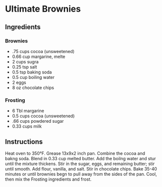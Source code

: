 # Ultimate Brownies

## Ingredients

### Brownies

* .75 cups cocoa (unsweetened)
* 0.66 cup margarine, melte
* 2 cups sugra 
* 0.25 tsp salt
* 0.5 tsp baking soda
* 0.5 cup boiling water
* 2 eggs
* 8 oz chocolate chips

### Frosting
 
* 6 Tbl margarine
* 0.5 cups cocoa (unsweetened)
* .66 cups powdered sugar
* 0.33 cups milk

## Instructions

Heat oven to 350&deg;F. Grease 13x9x2 inch pan. Combine the cocoa and bakng soda. Blend in 0.33 cup melted butter. Add the boilng water and stur until the mixture thickens. Stir in the sugar, eggs, and remaining butter; stir until smooth. Add flour, vanilla, and salt. Stir in chocolate chips. Bake 35-40 minutes or until brownies begn to pull away from the sides of the pan. Cool, then mix the Frosting ingredients and frost.

